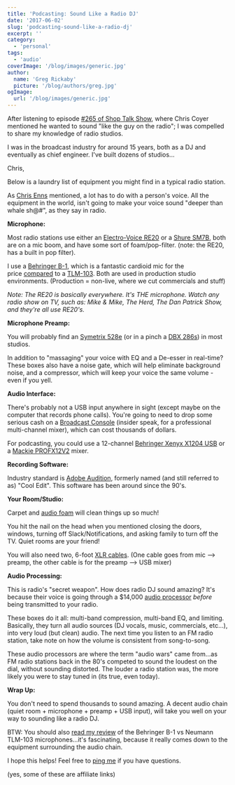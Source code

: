 ```yaml
---
title: 'Podcasting: Sound Like a Radio DJ'
date: '2017-06-02'
slug: 'podcasting-sound-like-a-radio-dj'
excerpt: ''
category:
  - 'personal'
tags:
  - 'audio'
coverImage: '/blog/images/generic.jpg'
author:
  name: 'Greg Rickaby'
  picture: '/blog/authors/greg.jpg'
ogImage:
  url: '/blog/images/generic.jpg'
---
```


After listening to episode [#265 of Shop Talk Show](http://shoptalkshow.com/episodes/265-on-podcasting/), where Chris Coyer mentioned he wanted to sound "like the guy on the radio"; I was compelled to share my knowledge of radio studios.

I was in the broadcast industry for around 15 years, both as a DJ and eventually as chief engineer. I've built dozens of studios...

Chris,

Below is a laundry list of equipment you might find in a typical radio station.

As [Chris Enns](https://twitter.com/ichris) mentioned, a lot has to do with a person's voice. All the equipment in the world, isn't going to make your voice sound "deeper than whale sh@#", as they say in radio.

**Microphone:**

Most radio stations use either an [Electro-Voice RE20](http://amzn.to/2rz7KOX) or a [Shure SM7B](http://amzn.to/2qJCQEo), both are on a mic boom, and have some sort of foam/pop-filter. (note: the RE20, has a built in pop filter).

I use a [Behringer B-1](http://amzn.to/2rNcRMu), which is a fantastic cardioid mic for the price [compared](https://gregrickaby.com/2013/05/microphone-shootout-behringer-b-1-vs-neumann-tlm-103/) to a [TLM-103](http://amzn.to/2smjYID). Both are used in production studio environments. (Production = non-live, where we cut commercials and stuff)

_Note: The RE20 is basically everywhere. It's THE microphone. Watch any radio show on TV, such as: Mike & Mike, The Herd, The Dan Patrick Show, and they're all use RE20's._

**Microphone Preamp:**

You will probably find an [Symetrix 528e](http://amzn.to/2qK4pgI) (or in a pinch a [DBX 286s](http://amzn.to/2rMNsSZ)) in most studios.

In addition to "massaging" your voice with EQ and a De-esser in real-time? These boxes also have a noise gate, which will help eliminate background noise, and a compressor, which will keep your voice the same volume - even if you yell.

**Audio Interface:**

There's probably not a USB input anywhere in sight (except maybe on the computer that records phone calls). You're going to need to drop some serious cash on a [Broadcast Console](http://broadcast.bswusa.com/search?p=Q&lbc=bsw&uid=158373672&ts=custom&w=*&method=and&view=grid&af=cat3%3abroadcast_broadcastconsoles_consoles%20cat2%3abroadcast_broadcastconsoles%20cat1%3abroadcast%20type%3aproducts) (insider speak, for a professional multi-channel mixer), which can cost thousands of dollars.

For podcasting, you could use a 12-channel [Behringer Xenyx X1204 USB](http://amzn.to/2rznd1E) or a [Mackie PROFX12V2](http://amzn.to/2rNfrlJ) mixer.

**Recording Software:**

Industry standard is [Adobe Audition](https://www.adobe.com/products/audition.html), formerly named (and still referred to as) "Cool Edit". This software has been around since the 90's.

**Your Room/Studio:**

Carpet and [audio foam](http://amzn.to/2rNx5FH) will clean things up so much!

You hit the nail on the head when you mentioned closing the doors, windows, turning off Slack/Notifications, and asking family to turn off the TV. Quiet rooms are your friend!

You will also need two, 6-foot [XLR cables](http://amzn.to/2rzx33y). (One cable goes from mic --> preamp, the other cable is for the preamp --> USB mixer)

**Audio Processing:**

This is radio's "secret weapon". How does radio DJ sound amazing? It's because their voice is going through a $14,000 [audio processor](http://broadcast.bswusa.com/nav/brand/orban%20labs%20inc/0) _before_ being transmitted to your radio.

These boxes do it all: multi-band compression, multi-band EQ, and limiting. Basically, they turn all audio sources (DJ vocals, music, commercials, etc...), into very loud (but clean) audio. The next time you listen to an FM radio station, take note on how the volume is consistent from song-to-song.

These audio processors are where the term "audio wars" came from...as FM radio stations back in the 80's competed to sound the loudest on the dial, without sounding distorted. The louder a radio station was, the more likely you were to stay tuned in (its true, even today).

**Wrap Up:**

You don't need to spend thousands to sound amazing. A decent audio chain (quiet room + microphone + preamp + USB input), will take you well on your way to sounding like a radio DJ.

BTW: You should also [read my review](/blog/microphone-shootout-behringer-b-1-vs-neumann-tlm-103/) of the Behringer B-1 vs Neumann TLM-103 microphones...it's fascinating, because it really comes down to the equipment surrounding the audio chain.

I hope this helps! Feel free to [ping me](https://twitter.com/gregrickaby) if you have questions.

(yes, some of these are affiliate links)
